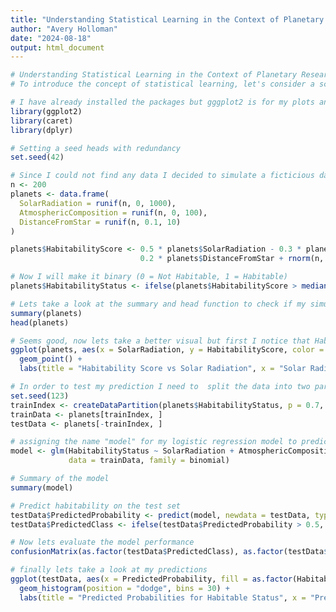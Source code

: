 ---
title: "Understanding Statistical Learning in the Context of Planetary Research"
author: "Avery Holloman"
date: "2024-08-18"
output: html_document
---

```{r}
# Understanding Statistical Learning in the Context of Planetary Research
# To introduce the concept of statistical learning, let's consider a scenario where we are researchers tasked with exploring the relationship between various planetary attributes and the likelihood of finding habitable conditions on those planets. Imagine we have a dataset that includes information from 200 different planets, with details such as the amount of solar radiation they receive, their atmospheric composition, and their distance from their respective stars. Our objective is to determine how these factors influence the habitability of these planets.The goal is to develop a model that accurately captures the relationship between the planetary attributes and habitability, allowing us to make predictions and derive insights from the data. This understanding provides a foundation for exploring more complex theoretical concepts and tools used to evaluate and refine the models we create.
```

```{r}
# I have already installed the packages but gggplot2 is for my plots and the rest is for data manipulation 
library(ggplot2)
library(caret)
library(dplyr)

# Setting a seed heads with redundancy 
set.seed(42)

# Since I could not find any data I decided to simulate a ficticious data set of 200 potential planets as practice and then measuring solar radiation in arbitrary units with an adjusted atmospheric composition scale from 0 to 100 kto measure the distance from the stars in specific units associated with (AU) in particularly to define a true relationship for habitability  by plotting a linear combination of attributes associated with habitability for living creatures
n <- 200
planets <- data.frame(
  SolarRadiation = runif(n, 0, 1000), 
  AtmosphericComposition = runif(n, 0, 100), 
  DistanceFromStar = runif(n, 0.1, 10) 
)

planets$HabitabilityScore <- 0.5 * planets$SolarRadiation - 0.3 * planets$AtmosphericComposition + 
                             0.2 * planets$DistanceFromStar + rnorm(n, mean = 0, sd = 5)

# Now I will make it binary (0 = Not Habitable, 1 = Habitable)
planets$HabitabilityStatus <- ifelse(planets$HabitabilityScore > median(planets$HabitabilityScore), 1, 0)

# Lets take a look at the summary and head function to check if my simulated data has not gone haywire and I need to adjust the data types or add extra potential columns and rows 
summary(planets)
head(planets)

# Seems good, now lets take a better visual but first I notice that HabitabilityStatus needs to be a factor and then I will plot the two variables against the x and y axis 
ggplot(planets, aes(x = SolarRadiation, y = HabitabilityScore, color = as.factor(HabitabilityStatus))) +
  geom_point() +
  labs(title = "Habitability Score vs Solar Radiation", x = "Solar Radiation", y = "Habitability Score")

# In order to test my prediction I need to  split the data into two parts for testing, which is typically the 70/30 split and I will train 70% of the data and the rest of the 30% will be test sets from the data. 
set.seed(123)
trainIndex <- createDataPartition(planets$HabitabilityStatus, p = 0.7, list = FALSE)
trainData <- planets[trainIndex, ]
testData <- planets[-trainIndex, ]

# assigning the name "model" for my logistic regression model to predict habitability of planets
model <- glm(HabitabilityStatus ~ SolarRadiation + AtmosphericComposition + DistanceFromStar, 
             data = trainData, family = binomial)

# Summary of the model
summary(model)

# Predict habitability on the test set
testData$PredictedProbability <- predict(model, newdata = testData, type = "response")
testData$PredictedClass <- ifelse(testData$PredictedProbability > 0.5, 1, 0)

# Now lets evaluate the model performance
confusionMatrix(as.factor(testData$PredictedClass), as.factor(testData$HabitabilityStatus))

# finally lets take a look at my predictions
ggplot(testData, aes(x = PredictedProbability, fill = as.factor(HabitabilityStatus))) +
  geom_histogram(position = "dodge", bins = 30) +
  labs(title = "Predicted Probabilities for Habitable Status", x = "Predicted Probability", fill = "Actual Status")
```